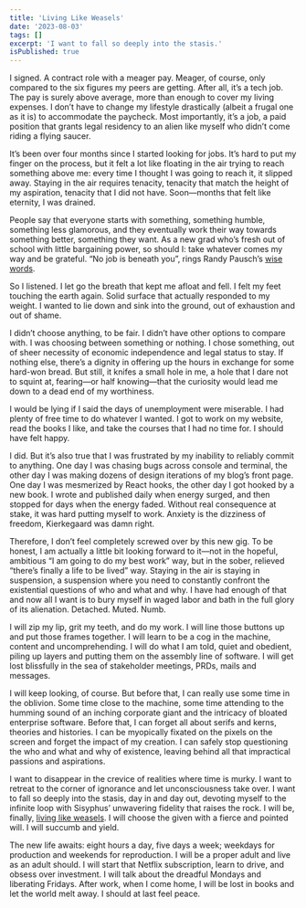 ```yaml
---
title: 'Living Like Weasels'
date: '2023-08-03'
tags: []
excerpt: 'I want to fall so deeply into the stasis.'
isPublished: true
---
```



I signed. A contract role with a meager pay. Meager, of course, only compared to the six figures my peers are getting. After all, it’s a tech job. The pay is surely above average, more than enough to cover my living expenses. I don’t have to change my lifestyle drastically (albeit a frugal one as it is) to accommodate the paycheck. Most importantly, it’s a job, a paid position that grants legal residency to an alien like myself who didn’t come riding a flying saucer. 

It’s been over four months since I started looking for jobs. It’s hard to put my finger on the process, but it felt a lot like floating in the air trying to reach something above me: every time I thought I was going to reach it, it slipped away. Staying in the air requires tenacity, tenacity that match the height of my aspiration, tenacity that I did not have. Soon—months that felt like eternity, I was drained. 

People say that everyone starts with something, something humble, something less glamorous, and they eventually work their way towards something better, something they want. As a new grad who’s fresh out of school with little bargaining power, so should I: take whatever comes my way and be grateful. “No job is beneath you”, rings Randy Pausch’s [wise words](https://www.cmu.edu/randyslecture/book/index.html). 

So I listened. I let go the breath that kept me afloat and fell. I felt my feet touching the earth again. Solid surface that actually responded to my weight. I wanted to lie down and sink into the ground, out of exhaustion and out of shame.

I didn’t choose anything, to be fair. I didn’t have other options to compare with. I was choosing between something or nothing. I chose something, out of sheer necessity of economic independence and legal status to stay. If nothing else, there’s a dignity in offering up the hours in exchange for some hard-won bread. But still, it knifes a small hole in me, a hole that I dare not to squint at, fearing—or half knowing—that the curiosity would lead me down to a dead end of my worthiness. 

I would be lying if I said the days of unemployment were miserable. I had plenty of free time to do whatever I wanted. I got to work on my website, read the books I like, and take the courses that I had no time for. I should have felt happy.

I did. But it’s also true that I was frustrated by my inability to reliably commit to anything. One day I was chasing bugs across console and terminal, the other day I was making dozens of design iterations of my blog’s front page. One day I was mesmerized by React hooks, the other day I got hooked by a new book. I wrote and published daily when energy surged, and then stopped for days when the energy faded. Without real consequence at stake, it was hard putting myself to work. Anxiety is the dizziness of freedom, Kierkegaard was damn right.

Therefore, I don’t feel completely screwed over by this new gig. To be honest, I am actually a little bit looking forward to it—not in the hopeful, ambitious “I am going to do my best work” way, but in the sober, relieved “there’s finally a life to be lived” way. Staying in the air is staying in suspension, a suspension where you need to constantly confront the existential questions of who and what and why. I have had enough of that and now all I want is to bury myself in waged labor and bath in the full glory of its alienation. Detached. Muted. Numb.

I will zip my lip, grit my teeth, and do my work. I will line those buttons up and put those frames together. I will learn to be a cog in the machine, content and uncomprehending. I will do what I am told, quiet and obedient, piling up layers and putting them on the assembly line of software. I will get lost blissfully in the sea of stakeholder meetings, PRDs, mails and messages. 

I will keep looking, of course. But before that, I can really use some time in the oblivion. Some time close to the machine, some time attending to the humming sound of an inching corporate giant and the intricacy of bloated enterprise software. Before that, I can forget all about serifs and kerns, theories and histories. I can be myopically fixated on the pixels on the screen and forget the impact of my creation. I can safely stop questioning the who and what and why of existence, leaving behind all that impractical passions and aspirations.

I want to disappear in the crevice of realities where time is murky. I want to retreat to the corner of ignorance and let unconsciousness take over. I want to fall so deeply into the stasis, day in and day out, devoting myself to the infinite loop with Sisyphus’ unwavering fidelity that raises the rock. I will be, finally, [living like weasels](https://public.wsu.edu/~hughesc/dillard_weasel.htm). I will choose the given with a fierce and pointed will. I will succumb and yield.

The new life awaits: eight hours a day, five days a week; weekdays for production and weekends for reproduction. I will be a proper adult and live as an adult should. I will start that Netflix subscription, learn to drive, and obsess over investment. I will talk about the dreadful Mondays and liberating Fridays. After work, when I come home, I will be lost in books and let the world melt away. I should at last feel peace.